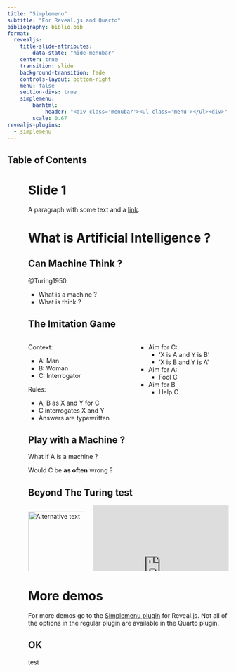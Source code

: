 ```yaml
---
title: "Simplemenu"
subtitle: "For Reveal.js and Quarto"
bibliography: biblio.bib
format:
  revealjs:
    title-slide-attributes:
        data-state: "hide-menubar"
    center: true
    transition: slide
    background-transition: fade
    controls-layout: bottom-right
    menu: false
    section-divs: true
    simplemenu:
        barhtml:
            header: "<div class='menubar'><ul class='menu'></ul><div>"
        scale: 0.67
revealjs-plugins:
  - simplemenu
---
```


## Table of Contents {data-state="hide-menubar"}
<ul class="menu"><ul>

# Slide 1 {data-name="Regular slide"}
A paragraph with some text and a [link](http://hakim.se).

# What is Artificial Intelligence ? {data-stack-name="What is AI"}

## Can Machine Think ?

@Turing1950

- What is a machine ?
- What is think ?

## The Imitation Game

::: columns
::: column
Context:

- A: Man
- B: Woman
- C: Interrogator

Rules:

- A, B as X and Y for C
- C interrogates X and Y
- Answers are typewritten
:::

::: column
- Aim for C: 
  - ‘X is A and Y is B’
  - ‘X is B and Y is A’
- Aim for A:
  - Fool C
- Aim for B
  - Help C

:::
:::

## Play with a Machine ?

What if A is a machine ?

Would C be **as often** wrong ?

## Beyond The Turing test

::: columns
::: column
<img src="https://upload.wikimedia.org/wikipedia/commons/5/57/Weakness_of_Turing_test_1.svg" alt="Alternative text" style="width:100%; height:100%"/>
:::
::: column
<iframe width="100%" height="200%" src="https://www.youtube.com/embed/NAihcvDGaP8?si=8B8JlPnQ1wr57zVw&amp;controls=0" title="YouTube video player" frameborder="0" allow="accelerometer; autoplay; clipboard-write; encrypted-media; gyroscope; picture-in-picture; web-share" allowfullscreen></iframe>:::
:::

# More demos {data-name="More demos"}

For more demos go to the [Simplemenu plugin](https://github.com/Martinomagnifico/reveal.js-simplemenu) for Reveal.js. 
Not all of the options in the regular plugin are available in the Quarto plugin.

## OK

test
